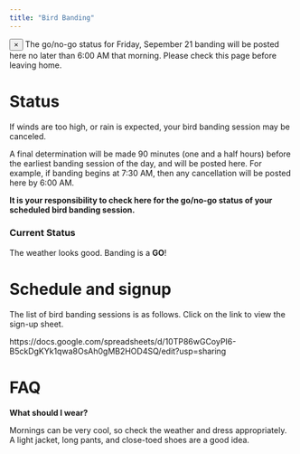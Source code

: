 ```yaml
---
title: "Bird Banding"
---
```


<div class="container">
<div class="alert alert-dismissible alert-info">
  <button type="button" class="close" data-dismiss="alert">&times;</button>
  The go/no-go status for Friday, Sepember 21 banding will be posted here no later than 6:00 AM that morning. Please check this page before leaving home.
</div>
</div>

# Status

If winds are too high, or rain is expected, your bird banding session may be canceled.

A final determination will be made 90 minutes (one and a half hours) before the earliest banding session of the day, and will be posted here. For example, if banding begins at 7:30 AM, then any cancellation will be posted here by 6:00 AM.

<strong>It is your responsibility to check here for the go/no-go status of your scheduled bird banding session.</strong>

<div class="container">
<div class="panel panel-success">
<div class="panel-heading">
  <h3 class="panel-title">Current Status</h3>
</div>
<div class="panel-body">
  The weather looks good.
  Banding is a <strong>GO</strong>!
</div>
</div>
</div>

# Schedule and signup

The list of bird banding sessions is as follows. Click on the link to view the sign-up sheet.

https://docs.google.com/spreadsheets/d/10TP86wGCoyPI6-B5ckDgKYk1qwa8OsAh0gMB2HOD4SQ/edit?usp=sharing

# FAQ

<strong>What should I wear?</strong>

Mornings can be very cool, so check the weather and dress appropriately. A light jacket, long pants, and close-toed shoes are a good idea.